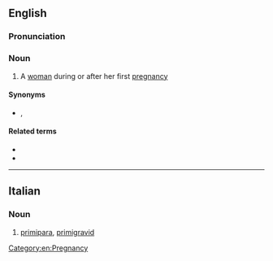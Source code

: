 ==English==

===Pronunciation===
{{rfap|UK|UK|lang=en}}
{{rfap|US|US|lang=en}}

===Noun===
{{en-noun|s|primiparae}}

# A [[woman]] during or after her first [[pregnancy]]

====Synonyms====
* {{l|en|primigravid}}, {{l|en|primigravida}}

====Related terms====
* {{l|en|primiparity}}
* {{l|en|primiparous}}

[[Category:en:Pregnancy]]

----

==Italian==

===Noun===
{{it-noun|f}}

# [[#English|primipara]], [[primigravid]]